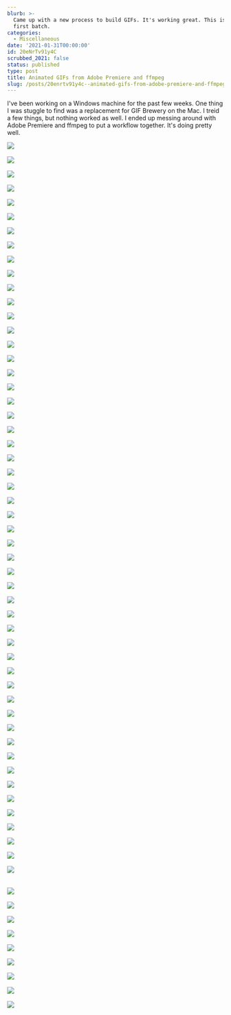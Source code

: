 ```yaml
---
blurb: >-
  Came up with a new process to build GIFs. It's working great. This is the
  first batch.
categories:
  - Miscellaneous
date: '2021-01-31T00:00:00'
id: 20eNrTv91y4C
scrubbed_2021: false
status: published
type: post
title: Animated GIFs from Adobe Premiere and ffmpeg
slug: /posts/20enrtv91y4c--animated-gifs-from-adobe-premiere-and-ffmpeg
---
```


I've been working on a Windows machine for the past few weeks. One thing I was stuggle to find was a replacement for GIF Brewery on the Mac. I treid a few things, but nothing worked as well. I ended up messing around with Adobe Premiere and ffmpeg to put a workflow together. It's doing pretty well. 

<img src="https://res.cloudinary.com/awsimages/image/upload/v1612148557/manual_upload/matrix-neo-door-bust.gif" /><br /><br />
<img src="https://res.cloudinary.com/awsimages/image/upload/v1612148530/manual_upload/matrix-agent-smith-shooting-neo.gif" /><br /><br />
<img src="https://res.cloudinary.com/awsimages/image/upload/v1612148527/manual_upload/matrix-agent-smith-shooting.gif" /><br /><br />
<img src="https://res.cloudinary.com/awsimages/image/upload/v1612148543/manual_upload/matrix-kiss.gif" /><br /><br />
<img src="https://res.cloudinary.com/awsimages/image/upload/v1612148538/manual_upload/matrix-blink-2.gif" /><br /><br />
<img src="https://res.cloudinary.com/awsimages/image/upload/v1612148544/manual_upload/matrix-heart.gif" /><br /><br />
<img src="https://res.cloudinary.com/awsimages/image/upload/v1612148551/manual_upload/matrix-morpheus-looking.gif" /><br /><br />
<img src="https://res.cloudinary.com/awsimages/image/upload/v1612148495/manual_upload/matrix-neo-looking-up.gif" /><br /><br />
<img src="https://res.cloudinary.com/awsimages/image/upload/v1612148571/manual_upload/matrix-hallway.gif" /><br /><br />
<img src="https://res.cloudinary.com/awsimages/image/upload/v1612148542/manual_upload/matrix-agent-smith-turn.gif" /><br /><br />
<img src="https://res.cloudinary.com/awsimages/image/upload/v1612150803/manual_upload/matrix-agents-shooting.gif" /><br /><br />
<img src="https://res.cloudinary.com/awsimages/image/upload/v1612148550/manual_upload/matrix-neo-bullets.gif" /><br /><br />
<img src="https://res.cloudinary.com/awsimages/image/upload/v1612148550/manual_upload/Matrix-Neo-Bullet-Stop-1.gif" /><br /><br />
<img src="https://res.cloudinary.com/awsimages/image/upload/v1612148484/manual_upload/matrix-shock.gif" /><br /><br />
<img src="https://res.cloudinary.com/awsimages/image/upload/v1612148527/manual_upload/matrix-agent-smith-attack.gif" /><br /><br />
<img src="https://res.cloudinary.com/awsimages/image/upload/v1612148548/manual_upload/matrix-neo-blocking-3.gif" /><br /><br />
<img src="https://res.cloudinary.com/awsimages/image/upload/v1612148551/manual_upload/matrix-neo-blocking-4.gif" /><br /><br />
<img src="https://res.cloudinary.com/awsimages/image/upload/v1612148552/manual_upload/matrix-neo-blocking-5.gif" /><br /><br />
<img src="https://res.cloudinary.com/awsimages/image/upload/v1612148479/manual_upload/matrix-neo-kick.gif" /><br /><br />
<img src="https://res.cloudinary.com/awsimages/image/upload/v1612148527/manual_upload/matrix-agent-smith-flying.gif" /><br /><br />
<img src="https://res.cloudinary.com/awsimages/image/upload/v1612148535/manual_upload/matrix-agent-smith-knocked-down.gif" /><br /><br />
<img src="https://res.cloudinary.com/awsimages/image/upload/v1612148561/manual_upload/matrix-neo-dives-into-agent-smith.gif" /><br /><br />
<img src="https://res.cloudinary.com/awsimages/image/upload/v1612148523/manual_upload/matrix-agents-backing-off.gif" /><br /><br />
<img src="https://res.cloudinary.com/awsimages/image/upload/v1612148545/manual_upload/matrix-agent-smith-face-melt.gif" /><br /><br />
<img src="https://res.cloudinary.com/awsimages/image/upload/v1612148558/manual_upload/matrix-neo-flex.gif" /><br /><br />
<img src="https://res.cloudinary.com/awsimages/image/upload/v1612148514/manual_upload/matrix-neo-looking-up-2.gif" /><br /><br />
<img src="https://res.cloudinary.com/awsimages/image/upload/v1612148525/manual_upload/matrix-agents-looking.gif" /><br /><br />
<img src="https://res.cloudinary.com/awsimages/image/upload/v1612148542/manual_upload/matrix-agents-running.gif" /><br /><br />
<img src="https://res.cloudinary.com/awsimages/image/upload/v1612148514/manual_upload/lucy-walking-silencer.gif" /><br /><br />
<img src="https://res.cloudinary.com/awsimages/image/upload/v1612148513/manual_upload/lucy-spin.gif" /><br /><br />
<img src="https://res.cloudinary.com/awsimages/image/upload/v1612148512/manual_upload/lucy-hacking-1.gif" /><br /><br />
<img src="https://res.cloudinary.com/awsimages/image/upload/v1612148512/manual_upload/lucy-toss.gif" /><br /><br />
<img src="https://res.cloudinary.com/awsimages/image/upload/v1612148506/manual_upload/lucy-drop.gif" /><br /><br />
<img src="https://res.cloudinary.com/awsimages/image/upload/v1612148504/manual_upload/lucy-hacking-2.gif" /><br /><br />
<img src="https://res.cloudinary.com/awsimages/image/upload/v1612148504/manual_upload/lucy-hacking-3.gif" /><br /><br />
<img src="https://res.cloudinary.com/awsimages/image/upload/v1612148519/manual_upload/lucy-hacking-4.gif" /><br /><br />
<img src="https://res.cloudinary.com/awsimages/image/upload/v1612148482/manual_upload/morgan-freeman-phone-blink-1.gif" /><br /><br />
<img src="https://res.cloudinary.com/awsimages/image/upload/v1612148483/manual_upload/morgan-freeman-photo-talking-1.gif" /><br /><br />
<img src="https://res.cloudinary.com/awsimages/image/upload/v1612148494/manual_upload/looking-around-1.gif" /><br /><br />
<img src="https://res.cloudinary.com/awsimages/image/upload/v1612148493/manual_upload/nope-nurse-lucy.gif" /><br /><br />
<img src="https://res.cloudinary.com/awsimages/image/upload/v1612148492/manual_upload/lucy-blink.gif" /><br /><br />
<img src="https://res.cloudinary.com/awsimages/image/upload/v1612148487/manual_upload/i-am-everywhere-lucy.gif" /><br /><br />
<img src="https://res.cloudinary.com/awsimages/image/upload/v1612148442/manual_upload/fearless-jet-li-vs-harry-fraud--ready-1.gif" /><br /><br />
<img src="https://res.cloudinary.com/awsimages/image/upload/v1612148441/manual_upload/fearless-jet-li-vs-harry-fraud--looking-2.gif" /><br /><br />
<img src="https://res.cloudinary.com/awsimages/image/upload/v1612148439/manual_upload/fearless-jet-li-vs-harry-fraud--ready-2.gif" /><br /><br />
<img src="https://res.cloudinary.com/awsimages/image/upload/v1612148434/manual_upload/fearless-jet-li-vs-harry-fraud--what.gif" /><br /><br />
<img src="https://res.cloudinary.com/awsimages/image/upload/v1612148432/manual_upload/fearless-jet-li-vs-harry-fraud--looking-1.gif" /><br /><br />
<img src="https://res.cloudinary.com/awsimages/image/upload/v1612148432/manual_upload/fearless-jet-li-vs-harry-fraud--attack-1.gif" /><br /><br />
<img src="https://res.cloudinary.com/awsimages/image/upload/v1612148429/manual_upload/fearless-jet-li-vs-harry-fraud--strike-1.gif" /><br /><br />
<img src="https://res.cloudinary.com/awsimages/image/upload/v1612148427/manual_upload/fearless-jet-li-vs-harry-fraud--spin-1.gif" /><br /><br />
<img src="https://res.cloudinary.com/awsimages/image/upload/v1612149172/manual_upload/xanadu_11.gif" /><br /><br />
<img src="https://res.cloudinary.com/awsimages/image/upload/v1612149169/manual_upload/xanadu_8.gif" /><br /><br />    
<img src="https://res.cloudinary.com/awsimages/image/upload/v1612149167/manual_upload/xanadu_4.gif" /><br /><br />
<img src="https://res.cloudinary.com/awsimages/image/upload/v1612149164/manual_upload/Dog-1.gif" /><br /><br />
<img src="https://res.cloudinary.com/awsimages/image/upload/v1612149164/manual_upload/xanadu_5.gif" /><br /><br />
<img src="https://res.cloudinary.com/awsimages/image/upload/v1612149161/manual_upload/xanadu-15.gif" /><br /><br />
<img src="https://res.cloudinary.com/awsimages/image/upload/v1612149160/manual_upload/xanadu_13.gif" /><br /><br />
<img src="https://res.cloudinary.com/awsimages/image/upload/v1612149160/manual_upload/xanadu_14.gif" /><br /><br />
<img src="https://res.cloudinary.com/awsimages/image/upload/v1612149155/manual_upload/xanadu_12.gif" /><br /><br />
<img src="https://res.cloudinary.com/awsimages/image/upload/v1612149151/manual_upload/xanadu_3.gif" /><br /><br />
<img src="https://res.cloudinary.com/awsimages/image/upload/v1612148499/manual_upload/Xanadu-Juggling.gif" /><br /><br />

